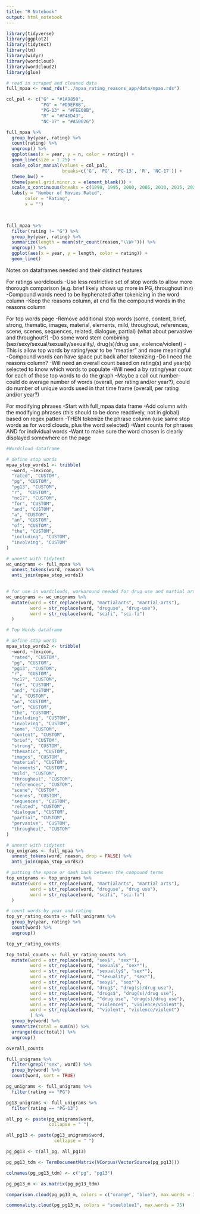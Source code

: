 ```yaml
---
title: "R Notebook"
output: html_notebook
---
```


```r
library(tidyverse)
library(ggplot2)
library(tidytext)
library(tm)
library(widyr)
library(wordcloud)
library(wordcloud2)
library(glue)
```

```r
# read in scraped and cleaned data
full_mpaa <- read_rds("../mpaa_rating_reasons_app/data/mpaa.rds")
```

```r
col_pal <- c("G" = "#1A9850", 
             "PG" = "#D9EF8B", 
             "PG-13" = "#FEE08B", 
             "R" = "#F46D43", 
             "NC-17" = "#A50026")
```


```r
full_mpaa %>% 
  group_by(year, rating) %>% 
  count(rating) %>% 
  ungroup() %>% 
  ggplot(aes(x = year, y = n, color = rating)) +
  geom_line(size = 1.25) +
  scale_color_manual(values = col_pal,
                     breaks=c('G', 'PG', 'PG-13', 'R', 'NC-17')) +
  theme_bw() +
  theme(panel.grid.minor.x = element_blank()) +
  scale_x_continuous(breaks = c(1990, 1995, 2000, 2005, 2010, 2015, 2020)) +
  labs(y = "Number of Movies Rated",
       color = "Rating",
       x = "") 

  
```

```r
full_mpaa %>% 
  filter(rating != "G") %>% 
  group_by(year, rating) %>% 
  summarize(length = mean(str_count(reason,"\\W+"))) %>% 
  ungroup() %>% 
  ggplot(aes(x = year, y = length, color = rating)) +
  geom_line()

```


Notes on dataframes needed and their distinct features

For ratings wordclouds
  -Use less restrictive set of stop words to allow more thorough comparison (e.g. brief likely shows up more in PG, throughout in r)
  -Compound words need to be hyphenated after tokenizing in the word column
  -Keep the reasons column, at end fix the compound words in the reasons column

For top words page
  -Remove additional stop words (some, content, brief, strong, thematic, images, material, elements, mild, throughout, references, scene, scenes, sequences, related, dialogue, partial) (what about pervasive and throughout?)
  -Do some word stem combining (sex/sexy/sexual/sexually/sexuality/, drug(s)/drug use, violence/violent)
  -This is allow top words by rating/year to be "meatier" and more meaningful
  -Compound words can have space put back after tokenizing
  -Do I need the reasons column?
  -Will need an overall count based on rating(s) and year(s) selected to know which words to populate
  -Will need a by rating/year count for each of those top words to do the graph
  -Maybe a call out number- could do average number of words (overall, per rating and/or year?), could do number of unique words used in that time frame (overall, per rating and/or year?)
  
For modifying phrases
  -Start with full_mpaa data frame
  -Add column with the modifying phrases (this should to be done reactively, not in global) based on regex pattern
  -THEN tokenize the phrase column (use same stop words as for word clouds, plus the word selected)
  -Want counts for phrases AND for individual words
  -Want to make sure the word chosen is clearly displayed somewhere on the page
  

```r
#Wordcloud dataframe

# define stop words
mpaa_stop_words1 <- tribble(
  ~word, ~lexicon,
  "rated", "CUSTOM",
  "pg", "CUSTOM",
  "pg13", "CUSTOM",
  "r",  "CUSTOM",
  "nc17", "CUSTOM",
  "for", "CUSTOM",
  "and", "CUSTOM",
  "a", "CUSTOM",
  "an", "CUSTOM",
  "of", "CUSTOM",
  "the", "CUSTOM",
  "including", "CUSTOM",
  "involving", "CUSTOM"
)

# unnest with tidytext
wc_unigrams <- full_mpaa %>% 
  unnest_tokens(word, reason) %>% 
  anti_join(mpaa_stop_words1)
 

# for use in wordclouds, workaround needed for drug use and martial arts to keep them together
wc_unigrams <- wc_unigrams %>% 
  mutate(word = str_replace(word, "martialarts", "martial-arts"),
         word = str_replace(word, "druguse", "drug-use"),
         word = str_replace(word, "scifi", "sci-fi")
  )
```

```r
# Top Words dataframe

# define stop words
mpaa_stop_words2 <- tribble(
  ~word, ~lexicon,
  "rated", "CUSTOM",
  "pg", "CUSTOM",
  "pg13", "CUSTOM",
  "r",  "CUSTOM",
  "nc17", "CUSTOM",
  "for", "CUSTOM",
  "and", "CUSTOM",
  "a", "CUSTOM",
  "an", "CUSTOM",
  "of", "CUSTOM",
  "the", "CUSTOM",
  "including", "CUSTOM",
  "involving", "CUSTOM",
  "some", "CUSTOM",
  "content", "CUSTOM",
  "brief", "CUSTOM",
  "strong", "CUSTOM",
  "thematic", "CUSTOM",
  "images", "CUSTOM",
  "material", "CUSTOM",
  "elements", "CUSTOM",
  "mild", "CUSTOM",
  "throughout", "CUSTOM",
  "references", "CUSTOM",
  "scene", "CUSTOM",
  "scenes", "CUSTOM",
  "sequences", "CUSTOM",
  "related", "CUSTOM",
  "dialogue", "CUSTOM",
  "partial", "CUSTOM",
  "pervasive", "CUSTOM",
  "throughout", "CUSTOM"
)

# unnest with tidytext
top_unigrams <- full_mpaa %>% 
  unnest_tokens(word, reason, drop = FALSE) %>% 
  anti_join(mpaa_stop_words2)

# putting the space or dash back between the compound terms
top_unigrams <- top_unigrams %>% 
  mutate(word = str_replace(word, "martialarts", "martial arts"),
         word = str_replace(word, "druguse", "drug use"),
         word = str_replace(word, "scifi", "sci-fi")
  )
```


```r
# count words by year and rating
top_yr_rating_counts <- full_unigrams %>% 
  group_by(year, rating) %>% 
  count(word) %>% 
  ungroup()

top_yr_rating_counts
```

```r
top_total_counts <- full_yr_rating_counts %>% 
  mutate(word = str_replace(word, "sex$", "sex*"),
         word = str_replace(word, "sexual$", "sex*"),
         word = str_replace(word, "sexually$", "sex*"),
         word = str_replace(word, "^sexuality", "sex*"),
         word = str_replace(word, "sexy$", "sex*"),
         word = str_replace(word, "drug$", "drug(s)/drug use"),
         word = str_replace(word, "drugs$", "drug(s)/drug use"),
         word = str_replace(word, "^drug use", "drug(s)/drug use"),
         word = str_replace(word, "violence$", "violence/violent"),
         word = str_replace(word, "^violent", "violence/violent")
         ) %>% 
  group_by(word) %>% 
  summarize(total = sum(n)) %>% 
  arrange(desc(total)) %>% 
  ungroup()

overall_counts 

```

```r
full_unigrams %>% 
  filter(grepl("sex", word)) %>% 
  group_by(word) %>% 
  count(word, sort = TRUE)
```


```r
pg_unigrams <- full_unigrams %>% 
  filter(rating == "PG")

pg13_unigrams <- full_unigrams %>% 
  filter(rating == "PG-13")
```

```r
all_pg <- paste(pg_unigrams$word,
                collapse = " ")

all_pg13 <- paste(pg13_unigrams$word,
                  collapse = " ")

pg_pg13 <- c(all_pg, all_pg13)

pg_pg13_tdm <- TermDocumentMatrix(VCorpus(VectorSource(pg_pg13)))

colnames(pg_pg13_tdm) <- c("pg", "pg13")

pg_pg13_m <- as.matrix(pg_pg13_tdm)

comparison.cloud(pg_pg13_m, colors = c("orange", "blue"), max.words = 30)
```

```r
commonality.cloud(pg_pg13_m, colors = "steelblue1", max.words = 75)
```
